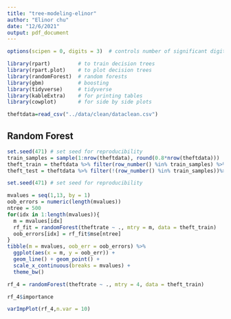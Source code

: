 ```yaml
---
title: "tree-modeling-elinor"
author: "Elinor chu"
date: "12/6/2021"
output: pdf_document
---
```


```r
options(scipen = 0, digits = 3)  # controls number of significant digits printed
```

```r
library(rpart)         # to train decision trees
library(rpart.plot)    # to plot decision trees
library(randomForest)  # random forests
library(gbm)           # boosting
library(tidyverse)     # tidyverse
library(kableExtra)    # for printing tables
library(cowplot)       # for side by side plots
```

```r
theftdata=read_csv("../data/clean/dataclean.csv")
```


## Random Forest
```r
set.seed(471) # set seed for reproducibility
train_samples = sample(1:nrow(theftdata), round(0.8*nrow(theftdata)))
theft_train = theftdata %>% filter(row_number() %in% train_samples) %>% select(-county,-state)
theft_test = theftdata %>% filter(!(row_number() %in% train_samples))%>% select(-county,-state)
```



```r
set.seed(471) # set seed for reproducibility

mvalues = seq(1,13, by = 1)
oob_errors = numeric(length(mvalues))
ntree = 500
for(idx in 1:length(mvalues)){
  m = mvalues[idx]
  rf_fit = randomForest(theftrate ~ ., mtry = m, data = theft_train)
  oob_errors[idx] = rf_fit$mse[ntree]
}
tibble(m = mvalues, oob_err = oob_errors) %>%
  ggplot(aes(x = m, y = oob_err)) + 
  geom_line() + geom_point() + 
  scale_x_continuous(breaks = mvalues) +
  theme_bw()
```

```r
rf_4 = randomForest(theftrate ~ ., mtry = 4, data = theft_train)
```

```r
rf_4$importance 
```

```r
varImpPlot(rf_4,n.var = 10)
```


